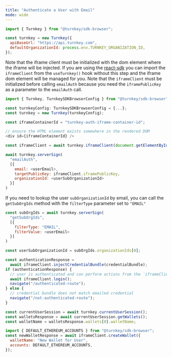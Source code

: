 ```yaml
---
title: "Authenticate a User with Email"
mode: wide
---
```


<Steps>
<Step title="Initialize Turnkey">

```JavaScript
import { Turnkey } from "@turnkey/sdk-browser";

const turnkey = new Turnkey({
  apiBaseUrl: "https://api.turnkey.com",
  defaultOrganizationId: process.env.TURNKEY_ORGANIZATION_ID,
});
```
</Step>

<Step title="Initialize the Iframe Client">

Note that the iframe client must be initialized with the dom element where the iframe will be injected. If you are using the [react-sdk](/sdks/react) you can import the `iframeClient` from the `useTurnkey()` hook without this step and the iframe dom element will be managed for you. Note that the `iframeClient` must be initialized before calling `emailAuth` because you need the `iframePublicKey` as a parameter to the `emailAuth` call.

```JavaScript
import { Turnkey, TurnkeySDKBrowserConfig } from "@turnkey/sdk-browser";

const turnkeyConfig: TurnkeySDKBrowserConfig = {...};
const turnkey = new Turnkey(turnkeyConfig);

const iframeContainerId = "turnkey-auth-iframe-container-id";

// ensure the HTML element exists somewhere in the rendered DOM
<div id={iframeContainerId} />

const iframeClient = await turnkey.iframeClient(document.getElementById(iframeContainerId))
```
</Step>

<Step title="Call emailAuth from your backend">

```JavaScript
await turnkey.serverSign(
  "emailAuth",
  [{
    email: <userEmail>,
    targetPublicKey: iframeClient.iframePublicKey,
    organizationId: <userSubOrganizationId>
  }]
)
```

If you need to lookup the user `subOrganizationId` by email, you can call the `getSubOrgIds` method with the `filterType` parameter set to `"EMAIL"`

```JavaScript
const subOrgIds = await turnkey.serverSign(
  "getSubOrgIds",
  [{
    filterType: "EMAIL",
    filterValue: <userEmail>
  }]
)

const userSubOrganizationId = subOrgIds.organizationIds[0];
```
</Step>

<Step title="Inject the emailed credentialBundle into the iframe to authenticate the user">

```JavaScript
const authenticationResponse =
  await iframeClient.injectCredentialBundle(credentialBundle);
if (authenticationResponse) {
  // user is authenticated and can perform actions from the `iframeClient`
  await iframeClient.login();
  navigate("/authenticated-route");
} else {
  // credential bundle does not match emailed credential
  navigate("/not-authenticated-route");
}
```

</Step>

<Step title="Make read requests on behalf of the authenticated user from the currentUserSession">

```JavaScript
const currentUserSession = await turnkey.currentUserSession();
const walletsResponse = await currentUserSession.getWallets();
const walletName = walletsResponse.wallets[0].walletName;
```

</Step>

<Step title="Call the `iframeClient` directly for write requests">

```JavaScript
import { DEFAULT_ETHEREUM_ACCOUNTS } from "@turnkey/sdk-browser";
const newWalletResponse = await iframeClient.createWallet({
  walletName: "New Wallet for User",
  accounts: DEFAULT_ETHEREUM_ACCOUNTS,
});
```

</Step>
</Steps>
